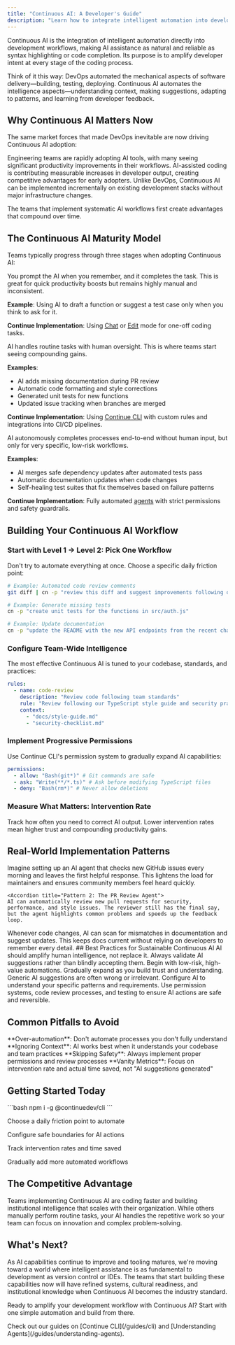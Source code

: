 ```yaml
---
title: "Continuous AI: A Developer's Guide"
description: "Learn how to integrate intelligent automation into development workflows, making AI assistance as natural as syntax highlighting. Implement systematic AI workflows that compound productivity gains over time."
---
```


Continuous AI is the integration of intelligent automation directly into development workflows, making AI assistance as natural and reliable as syntax highlighting or code completion. Its purpose is to amplify developer intent at every stage of the coding process.

Think of it this way: DevOps automated the mechanical aspects of software delivery—building, testing, deploying. Continuous AI automates the intelligence aspects—understanding context, making suggestions, adapting to patterns, and learning from developer feedback.

## Why Continuous AI Matters Now

The same market forces that made DevOps inevitable are now driving Continuous AI adoption:

<CardGroup>
  <Card title="Developer Behavior is Shifting" icon="chart-line">
    Engineering teams are rapidly adopting AI tools, with many seeing
    significant productivity improvements in their workflows.
  </Card>

<Card title="Economic Pressure" icon="dollar-sign">
  AI-assisted coding is contributing measurable increases in developer output,
  creating competitive advantages for early adopters.
</Card>

  <Card title="Tooling Maturity" icon="wrench">
    Unlike DevOps, Continuous AI can be implemented incrementally on existing
    development stacks without major infrastructure changes.
  </Card>
</CardGroup>

The teams that implement systematic AI workflows first create advantages that compound over time.

## The Continuous AI Maturity Model

Teams typically progress through three stages when adopting Continuous AI:

<Accordion title="Level 1: Manual AI Assistance">
You prompt the AI when you remember, and it completes the task. This is great for quick productivity boosts but remains highly manual and inconsistent.

**Example**: Using AI to draft a function or suggest a test case only when you think to ask for it.

**Continue Implementation**: Using [Chat](/ide-extensions/chat/quick-start) or [Edit](/ide-extensions/edit/quick-start) mode for one-off coding tasks.

</Accordion>

<Accordion title="Level 2: Workflow Automation">
AI handles routine tasks with human oversight. This is where teams start seeing compounding gains.

**Examples**:

- AI adds missing documentation during PR review
- Automatic code formatting and style corrections
- Generated unit tests for new functions
- Updated issue tracking when branches are merged

**Continue Implementation**: Using [Continue CLI](/guides/cli) with custom rules and integrations into CI/CD pipelines.

</Accordion>

<Accordion title="Level 3: Zero-Intervention Workflows">
AI autonomously completes processes end-to-end without human input, but only for very specific, low-risk workflows.

**Examples**:

- AI merges safe dependency updates after automated tests pass
- Automatic documentation updates when code changes
- Self-healing test suites that fix themselves based on failure patterns

**Continue Implementation**: Fully automated [agents](/ide-extensions/agent/quick-start) with strict permissions and safety guardrails.

</Accordion>

## Building Your Continuous AI Workflow

### Start with Level 1 → Level 2: Pick One Workflow

Don't try to automate everything at once. Choose a specific daily friction point:

```bash
# Example: Automated code review comments
git diff | cn -p "review this diff and suggest improvements following our team standards"

# Example: Generate missing tests
cn -p "create unit tests for the functions in src/auth.js"

# Example: Update documentation
cn -p "update the README with the new API endpoints from the recent changes"
```

### Configure Team-Wide Intelligence

The most effective Continuous AI is tuned to your codebase, standards, and practices:

```yaml config.yaml
rules:
  - name: code-review
    description: "Review code following team standards"
    rule: "Review following our TypeScript style guide and security practices"
    context:
      - "docs/style-guide.md"
      - "security-checklist.md"
```

### Implement Progressive Permissions

Use Continue CLI's permission system to gradually expand AI capabilities:

```yaml ~/.continue/permissions.yaml
permissions:
  - allow: "Bash(git*)" # Git commands are safe
  - ask: "Write(**/*.ts)" # Ask before modifying TypeScript files
  - deny: "Bash(rm*)" # Never allow deletions
```

### Measure What Matters: Intervention Rate

Track how often you need to correct AI output. Lower intervention rates mean higher trust and compounding productivity gains.

## Real-World Implementation Patterns

<AccordionGroup>
  <Accordion title="Pattern 1: The Async Triage Bot">
    Imagine setting up an AI agent that checks new GitHub issues every morning and leaves the first helpful response. This lightens the load for maintainers and ensures community members feel heard quickly.
  </Accordion>

    <Accordion title="Pattern 2: The PR Review Agent">
    AI can automatically review new pull requests for security, performance, and style issues. The reviewer still has the final say, but the agent highlights common problems and speeds up the feedback loop.

  </Accordion>
    <Accordion title="Pattern 3: The Documentation Guardian">
    Whenever code changes, AI can scan for mismatches in documentation and suggest updates. This keeps docs current without relying on developers to remember every detail.
  </Accordion>
</AccordionGroup>
## Best Practices for Sustainable Continuous AI

<CardGroup>
  <Card title="Human-AI Collaboration" icon="handshake">
    AI should amplify human intelligence, not replace it. Always validate AI
    suggestions rather than blindly accepting them.
  </Card>

<Card title="Start Small, Scale Thoughtfully" icon="seedling">
  Begin with low-risk, high-value automations. Gradually expand as you build
  trust and understanding.
</Card>

<Card title="Customize for Your Context" icon="cog">
  Generic AI suggestions are often wrong or irrelevant. Configure AI to
  understand your specific patterns and requirements.
</Card>

  <Card title="Build Safety Guardrails" icon="shield">
    Use permission systems, code review processes, and testing to ensure AI
    actions are safe and reversible.
  </Card>
</CardGroup>

## Common Pitfalls to Avoid

<Warning>
  **Over-automation**: Don't automate processes you don't fully understand
</Warning>

<Warning>
  **Ignoring Context**: AI works best when it understands your codebase and team
  practices
</Warning>

<Warning>
  **Skipping Safety**: Always implement proper permissions and review processes
</Warning>

<Warning>
  **Vanity Metrics**: Focus on intervention rate and actual time saved, not "AI
  suggestions generated"
</Warning>

## Getting Started Today

<Steps>
  <Step title="Install Continue CLI">
    ```bash npm i -g @continuedev/cli ```
  </Step>

<Step title="Pick One Workflow">Choose a daily friction point to automate</Step>

<Step title="Set Permissions">Configure safe boundaries for AI actions</Step>

<Step title="Measure Impact">Track intervention rates and time saved</Step>

  <Step title="Iterate and Expand">Gradually add more automated workflows</Step>
</Steps>

## The Competitive Advantage

Teams implementing Continuous AI are coding faster and building institutional intelligence that scales with their organization. While others manually perform routine tasks, your AI handles the repetitive work so your team can focus on innovation and complex problem-solving.

## What's Next?

As AI capabilities continue to improve and tooling matures, we're moving toward a world where intelligent assistance is as fundamental to development as version control or IDEs. The teams that start building these capabilities now will have refined systems, cultural readiness, and institutional knowledge when Continuous AI becomes the industry standard.

Ready to amplify your development workflow with Continuous AI? Start with one simple automation and build from there.

<Card title="Want to dive deeper?" icon="rocket">
  Check out our guides on [Continue CLI](/guides/cli) and [Understanding
  Agents](/guides/understanding-agents).
</Card>
